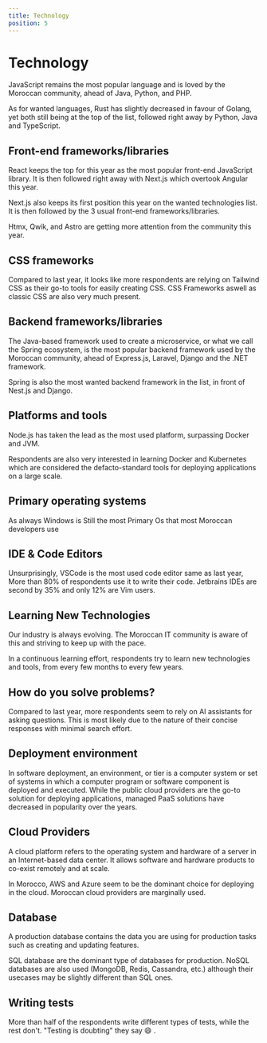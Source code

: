 ```yaml
---
title: Technology
position: 5
---
```


# Technology

JavaScript remains the most popular language and is loved by the Moroccan community, ahead of Java, Python, and PHP.

As for wanted languages, Rust has slightly decreased in favour of Golang, yet both still being at the top of the list, followed right away by Python, Java and TypeScript. 

<Tabs>
  <TabItem title="Popular">
    <Chart id="tech-q-2" title={false} />
  </TabItem>
  <TabItem title="Loved ">
    <Chart id="tech-q-0" title={false} />
  </TabItem>
  <TabItem title="Wanted">
    <Chart id="tech-q-1" title={false} />
  </TabItem>
</Tabs>

## Front-end frameworks/libraries

React keeps the top for this year as the most popular front-end JavaScript library. It is then followed right away with Next.js which overtook Angular this year.

Next.js also keeps its first position this year on the wanted technologies list. It is then followed by the 3 usual front-end frameworks/libraries.

Htmx, Qwik, and Astro are getting more attention from the community this year.

<Tabs>
  <TabItem title="Popular">
    <Chart id="tech-q-3" title={false} />
  </TabItem>
  <TabItem title="Wanted">
    <Chart id="tech-q-4" title={false} />
  </TabItem>
</Tabs>

## CSS frameworks

Compared to last year, it looks like more respondents are relying on Tailwind CSS as their go-to tools for easily creating CSS.
CSS Frameworks aswell as classic CSS are also very much present.

<Tabs>
  <TabItem title="2024">
    <Chart id="tech-q-5" title={false} year={2024} />
  </TabItem>
  <TabItem title="2023">
    <Chart id="tech-q-5" title={false} year={2023} />
  </TabItem>
</Tabs>

## Backend frameworks/libraries

The Java-based framework used to create a microservice, or what we call the Spring ecosystem, is the most popular backend framework used by the Moroccan community, ahead of Express.js, Laravel, Django and the .NET framework.

Spring is also the most wanted backend framework in the list, in front of Nest.js and Django.

<Tabs>
  <TabItem title="Popular">
    <Chart id="tech-q-6" title={false} />
  </TabItem>
  <TabItem title="Wanted">
    <Chart id="tech-q-7" title={false} />
  </TabItem>
</Tabs>

## Platforms and tools

Node.js has taken the lead as the most used platform, surpassing Docker and JVM.

Respondents are also very interested in learning Docker and Kubernetes which are considered the defacto-standard tools for deploying applications on a large scale.

<Tabs>
  <TabItem title="Popular">
    <Chart id="tech-q-8" title={false} />
  </TabItem>
  <TabItem title="Wanted">
    <Chart id="tech-q-9" title={false} />
  </TabItem>
</Tabs>

## Primary operating systems

As always Windows is Still the most Primary Os that most Moroccan developers use

<Tabs>
  <TabItem title="2023">
    <Chart id="tech-q-10" title={false} year={2023} />
  </TabItem>
  <TabItem title="2022">
    <Chart id="tech-q-9" title={false} year={2022} />
  </TabItem>
  <TabItem title="2021">
    <Chart id="tech-q-9" title={false} year={2021} />
  </TabItem>
</Tabs>

## IDE & Code Editors

Unsurprisingly, VSCode is the most used code editor same as last year, More than 80% of respondents use it to write their code. Jetbrains IDEs are second by 35% and only 12% are Vim users.

<Chart id="tech-q-11" title={false} />

## Learning New Technologies

Our industry is always evolving. The Moroccan IT community is aware of this and striving to keep up with the pace.

In a continuous learning effort, respondents try to learn new technologies and tools, from every few months to every few years.

<Chart id="tech-q-12" title={false} />

## How do you solve problems?

Compared to last year, more respondents seem to rely on AI assistants for asking questions. This is most likely due to the nature of their concise responses with minimal search effort.

<Tabs>
  <TabItem title="2024">
    <Chart id="tech-q-13" title={false} year={2024} />
  </TabItem>
  <TabItem title="2023">
    <Chart id="tech-q-13" title={false} year={2023} />
  </TabItem>
</Tabs>

## Deployment environment

In software deployment, an environment, or tier is a computer system or set of systems in which a computer program or software component is deployed and executed. 
While the public cloud providers are the go-to solution for deploying applications, managed PaaS solutions have decreased in popularity over the years.

<Tabs>
  <TabItem title="2024">
    <Chart id="tech-q-14" title={false} year={2024} />
  </TabItem>
  <TabItem title="2023">
    <Chart id="tech-q-14" title={false} year={2023} />
  </TabItem>
  <TabItem title="2022">
    <Chart id="tech-q-13" title={false} year={2022} />
  </TabItem>
</Tabs>

## Cloud Providers

A cloud platform refers to the operating system and hardware of a server in an Internet-based data center. It allows software and hardware products to co-exist remotely and at scale.

In Morocco, AWS and Azure seem to be the dominant choice for deploying in the cloud. Moroccan cloud providers are marginally used.

<Tabs>
  <TabItem title="2024">
    <Chart id="tech-q-15" title={false} year={2024} />
  </TabItem>
  <TabItem title="2023">
    <Chart id="tech-q-15" title={false} year={2023} />
  </TabItem>
  <TabItem title="2022">
    <Chart id="tech-q-14" title={false} year={2022} />
  </TabItem>
</Tabs>

## Database

A production database contains the data you are using for production tasks such as creating and updating features.

SQL database are the dominant type of databases for production. NoSQL databases are also used (MongoDB, Redis, Cassandra, etc.) although their usecases may be slightly different than SQL ones.

<Tabs>
  <TabItem title="2024">
    <Chart id="tech-q-16" title={false} year={2024} />
  </TabItem>
  <TabItem title="2023">
    <Chart id="tech-q-16" title={false} year={2023} />
  </TabItem>
  <TabItem title="2022">
    <Chart id="tech-q-15" title={false} year={2022} />
  </TabItem>
  <TabItem title="2021">
    <Chart id="tech-q-15" title={false} year={2021} />
  </TabItem>
</Tabs>

## Writing tests

More than half of the respondents write different types of tests, while the rest don't. "Testing is doubting" they say 😄 .
<Chart id="tech-q-17" title={false} year={2024} />
